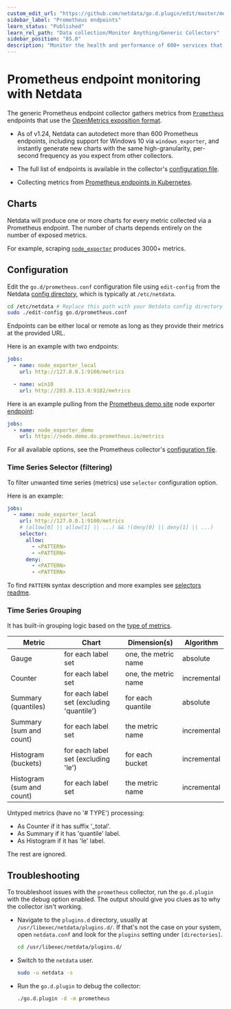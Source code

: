 ```yaml
---
custom_edit_url: "https://github.com/netdata/go.d.plugin/edit/master/modules/prometheus/README.md"
sidebar_label: "Prometheus endpoints"
learn_status: "Published"
learn_rel_path: "Data collection/Monitor Anything/Generic Collectors"
sidebar_position: "85.0"
description: "Monitor the health and performance of 600+ services that support the Prometheus metrics with Netdata's per-second frequency and zero configuration."
---
```



# Prometheus endpoint monitoring with Netdata

The generic Prometheus endpoint collector gathers metrics from [`Prometheus`](https://prometheus.io/) endpoints that use
the [OpenMetrics exposition format](https://prometheus.io/docs/instrumenting/exposition_formats/).

- As of v1.24, Netdata can autodetect more than 600 Prometheus endpoints, including support for Windows 10 via
  `windows_exporter`, and instantly generate new charts with the same high-granularity, per-second frequency as you
  expect from other collectors.

- The full list of endpoints is available in the
  collector's [configuration file](https://github.com/netdata/go.d.plugin/blob/master/config/go.d/prometheus.conf).

- Collecting metrics
  from [Prometheus endpoints in Kubernetes](https://github.com/netdata/helmchart#prometheus-endpoints).

## Charts

Netdata will produce one or more charts for every metric collected via a Prometheus endpoint. The number of charts
depends entirely on the number of exposed metrics.

For example, scraping [`node_exporter`](https://github.com/prometheus/node_exporter) produces 3000+ metrics.

## Configuration

Edit the `go.d/prometheus.conf` configuration file using `edit-config` from the
Netdata [config directory](https://learn.netdata.cloud/docs/configure/nodes), which is typically at `/etc/netdata`.

```bash
cd /etc/netdata # Replace this path with your Netdata config directory
sudo ./edit-config go.d/prometheus.conf
```

Endpoints can be either local or remote as long as they provide their metrics at the provided URL.

Here is an example with two endpoints:

```yaml
jobs:
  - name: node_exporter_local
    url: http://127.0.0.1:9100/metrics

  - name: win10
    url: http://203.0.113.0:9182/metrics
```

Here is an example pulling from the [Prometheus demo site](https://demo.do.prometheus.io/) node
exporter [endpoint](https://node.demo.do.prometheus.io/metrics):

```yaml
jobs:
  - name: node_exporter_demo
    url: https://node.demo.do.prometheus.io/metrics
```

For all available options, see the Prometheus
collector's [configuration file](https://github.com/netdata/go.d.plugin/blob/master/config/go.d/prometheus.conf).

### Time Series Selector (filtering)

To filter unwanted time series (metrics) use `selector` configuration option.

Here is an example:

```yaml
jobs:
  - name: node_exporter_local
    url: http://127.0.0.1:9100/metrics
    # (allow[0] || allow[1] || ...) && !(deny[0] || deny[1] || ...)
    selector:
      allow:
        - <PATTERN>
        - <PATTERN>
      deny:
        - <PATTERN>
        - <PATTERN>
```

To find `PATTERN` syntax description and more examples
see [selectors readme](https://github.com/netdata/go.d.plugin/tree/master/pkg/prometheus/selector#time-series-selector).

### Time Series Grouping

It has built-in grouping logic based on the [type of metrics](https://prometheus.io/docs/concepts/metric_types/).

| Metric                    | Chart                                     | Dimension(s)         | Algorithm   |
|---------------------------|-------------------------------------------|----------------------|-------------|
| Gauge                     | for each label set                        | one, the metric name | absolute    |
| Counter                   | for each label set                        | one, the metric name | incremental |
| Summary (quantiles)       | for each label set (excluding 'quantile') | for each quantile    | absolute    |
| Summary (sum and count)   | for each label set                        | the metric name      | incremental |
| Histogram (buckets)       | for each label set (excluding 'le')       | for each bucket      | incremental |
| Histogram (sum and count) | for each label set                        | the metric name      | incremental |

Untyped metrics (have no '# TYPE') processing:

- As Counter if it has suffix '_total'.
- As Summary if it has 'quantile' label.
- As Histogram if it has 'le' label.

The rest are ignored.

## Troubleshooting

To troubleshoot issues with the `prometheus` collector, run the `go.d.plugin` with the debug option enabled. The output
should give you clues as to why the collector isn't working.

- Navigate to the `plugins.d` directory, usually at `/usr/libexec/netdata/plugins.d/`. If that's not the case on
  your system, open `netdata.conf` and look for the `plugins` setting under `[directories]`.

  ```bash
  cd /usr/libexec/netdata/plugins.d/
  ```

- Switch to the `netdata` user.

  ```bash
  sudo -u netdata -s
  ```

- Run the `go.d.plugin` to debug the collector:

  ```bash
  ./go.d.plugin -d -m prometheus
  ```
